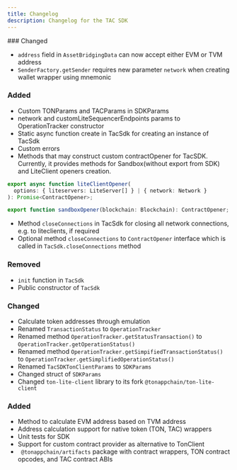 ```yaml
---
title: Changelog
description: Changelog for the TAC SDK
---
```


<Update label="2025-01-20" description="v0.3.7">
### Changed

- `address` field in `AssetBridgingData` can now accept either EVM or TVM address
- `SenderFactory.getSender` requires new parameter `network` when creating wallet wrapper using mnemonic

</Update>

<Update label="2025-01-15" description="v0.3.6">

### Added

- Custom TONParams and TACParams in SDKParams
- network and customLiteSequencerEndpoints params to OperationTracker constructor
- Static async function create in TacSdk for creating an instance of TacSdk
- Custom errors
- Methods that may construct custom contractOpener for TacSDK. Currently, it provides methods for Sandbox(without export from SDK) and LiteClient openers creation.

```typescript
export async function liteClientOpener(
  options: { liteservers: LiteServer[] } | { network: Network }
): Promise<ContractOpener>;

export function sandboxOpener(blockchain: Blockchain): ContractOpener;
```

- Method `closeConnections` in TacSdk for closing all network connections, e.g. to liteclients, if required
- Optional method `closeConnections` to `ContractOpener` interface which is called in `TacSdk.closeConnections` method

### Removed

- `init` function in `TacSdk`
- Public constructor of `TacSdk`

### Changed

- Calculate token addresses through emulation
- Renamed `TransactionStatus` to `OperationTracker`
- Renamed method `OperationTracker.getStatusTransaction()` to `OperationTracker.getOperationStatus()`
- Renamed method `OperationTracker.getSimpifiedTransactionStatus()` to `OperationTracker.getSimplifiedOperationStatus()`
- Renamed `TacSDKTonClientParams` to `SDKParams`
- Changed struct of `SDKParams`
- Changed `ton-lite-client` library to its fork `@tonappchain/ton-lite-client`

</Update>

<Update label="2024-12-24" description="v0.3.5">

### Added

- Method to calculate EVM address based on TVM address
- Address calculation support for native token (TON, TAC) wrappers
- Unit tests for SDK
- Support for custom contract provider as alternative to TonClient
- ` @tonappchain/artifacts` package with contract wrappers, TON contract opcodes, and TAC contract ABIs

</Update>
